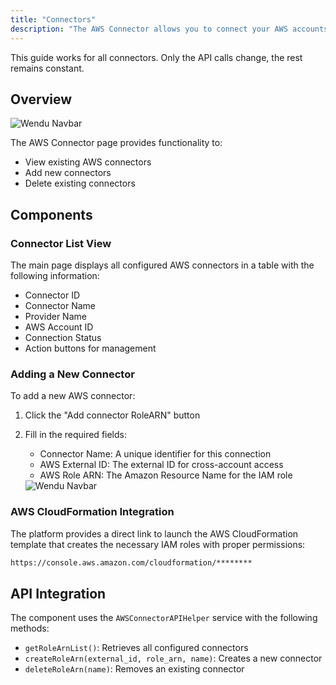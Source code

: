 ```yaml
---
title: "Connectors"
description: "The AWS Connector allows you to connect your AWS accounts to the platform to retrieve and manage data"
---
```


<Note>
  This guide works for all connectors. Only the API calls change, the rest
  remains constant.
</Note>

## Overview

<Frame caption="Wendu Navbar">
  <img src="/images/connectors.png" alt="Wendu Navbar" />
</Frame>

The AWS Connector page provides functionality to:

- View existing AWS connectors
- Add new connectors
- Delete existing connectors

## Components

### Connector List View

The main page displays all configured AWS connectors in a table with the following information:

- Connector ID
- Connector Name
- Provider Name
- AWS Account ID
- Connection Status
- Action buttons for management

### Adding a New Connector

To add a new AWS connector:

1. Click the "Add connector RoleARN" button
2. Fill in the required fields:

   - Connector Name: A unique identifier for this connection
   - AWS External ID: The external ID for cross-account access
   - AWS Role ARN: The Amazon Resource Name for the IAM role

   <Frame caption="Wendu Navbar">
     <img src="/images/add-connector.png" alt="Wendu Navbar" />
   </Frame>

### AWS CloudFormation Integration

The platform provides a direct link to launch the AWS CloudFormation template that creates the necessary IAM roles with proper permissions:

```bash
https://console.aws.amazon.com/cloudformation/********
```

## API Integration

The component uses the `AWSConnectorAPIHelper` service with the following methods:

- `getRoleArnList()`: Retrieves all configured connectors
- `createRoleArn(external_id, role_arn, name)`: Creates a new connector
- `deleteRoleArn(name)`: Removes an existing connector
